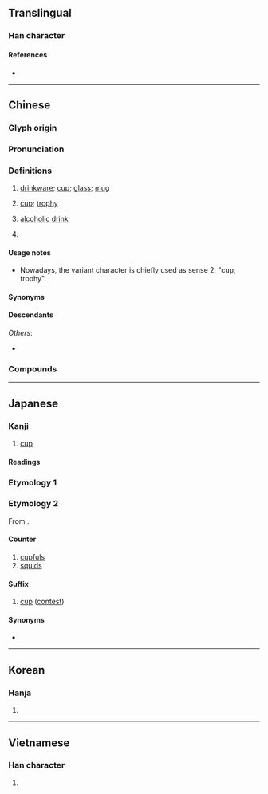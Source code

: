 {{also|盃}}
{{character info}}
==Translingual==
{{stroke order|strokes=8}}

===Han character===
{{Han char|rn=75|rad=木|as=04|sn=8|four=41990|canj=DMF|ids=⿰木不}}

====References====
* {{Han ref|kx=0513.090|dkj=14497|dj=0899.060|hdz=21166.020|uh=676F|ud=26479|bh=AA4D|bd=43597}}

----

==Chinese==
{{zh-forms|alt=桮,盃*}}

===Glyph origin===
{{Han etym}}

===Pronunciation===
{{zh-pron
|m=bēi
|ma=y
|c=bui1
|c-t=boi1
|h=pfs=pî;gd=bi1
|j=bei1
|md=buŏi
|mn=poe
|mn-t=buê1
|w=1pe
|mc=y
|oc=y
|cat=n,cl
}}

===Definitions===
{{zh-hanzi}}

# [[drinkware]]; [[cup]]; [[glass]]; [[mug]] {{zh-mw|c:隻}}
#: {{zh-x|杯子{zi}|drinkware; cup; glass}}
# [[cup]]; [[trophy]]
#: {{zh-x|世界杯|world cup}}
# [[alcoholic]] [[drink]]
#: {{zh-x|貪杯|to drink alcohol excessively}}
# {{zh-classifier|[[cup]]s/[[glass]]es of drinks}}
#: {{zh-x|一 杯 茶|a cup of tea}}
#: {{zh-x|還 想 喝 一 杯 嗎？|Would you like another '''drink'''?}}
#: {{zh-x|一 大 杯 水|a huge '''glass''' of water|C}}

====Usage notes====
* Nowadays, the variant character {{l|zh|盃}} is chiefly used as sense 2, "cup, trophy".

====Synonyms====
{{zh-dial|杯子}}
{{zh-dial|杯}}

====Descendants====
{{CJKV||はい}}
''Others'':
* {{desc|bor=1|za|boi}}

===Compounds===
{{zh-der|交杯盞|喝交杯|分杯羹|勸杯|傳杯弄盞|交杯酒|傳杯換盞|同羅杯|分我杯羹|弄盞傳杯|弓影浮杯|弓影杯蛇|分一杯羹|停杯|三杯雞|傳杯送盞|套杯|夜光杯|上馬杯|下馬杯|交杯|保暖杯|乾杯|九龍杯|把杯|掛杯架|杯棬|杯蛇鬼車|杯弓蛇影|杯水粒粟|杯茗|杯圈|杯觥交錯|杯珓|海漂杯|杯墊|杯盤狼藉|杯中物|歇馬杯|捧杯|杯筊|殘杯冷炙|碰杯|杯水之謝|杯葛運動|杯鍋|杯子|珓杯|戀酒貪杯|甕盡杯乾|獎杯|杯臺|燒杯|杯盤狼籍|杯水車薪|杯中之物|杯湯|杯渡|杯酒戈矛|杯行|杯麵|杯酌|杯葛|杯箸|杯盤舞|杯杓|銀杯羽化|筊杯|象箸玉杯|電熱杯|臺維斯杯|門杯|餘杯冷炙|量杯|覆杯|貪杯|鸚鵡杯|馬克杯|胞芽杯|聖杯|銜杯|銀杯|酒杯|茶杯|巡杯|螺杯|耳杯|門面杯||跋杯:buăk-bŭi}}

{{zh-cat|Beginning}}

----

==Japanese==

===Kanji===
{{ja-kanji|grade=c|rs=木04}}

# [[cup]]

====Readings====
{{ja-readings
|goon=へ
|kanon=はい <!--, ぱい-->
|kun=さかずき-<さかづき-
}}

===Etymology 1===
{{ja-kanjitab|さかずき|yomi=kun}}
{{ja-see|さかずき}}

===Etymology 2===
{{ja-kanjitab|はい|alt=盃}}
From {{bor|ja|ltc|杯|sort=はい}}.

====Counter====
{{ja-pos|はい|counter}}

# [[cupful]]s
# [[squid]]s {{qual|as food}}

====Suffix====
{{ja-pos|はい|suffix}}

# {{lb|ja|games|sort=はい}} [[cup]] ([[contest]])

====Synonyms====
* {{ja-r|カップ}}

----

==Korean==

===Hanja===
{{ko-hanja|hangeul=[[배]]|eumhun=|mr=pae|y=pay}}

# {{rfdef|ko|sort=木04}}

----

==Vietnamese==

===Han character===
{{vi-hantu|[[bôi]]|rs=木04}}

# {{rfdef|vi|sort=木04}}